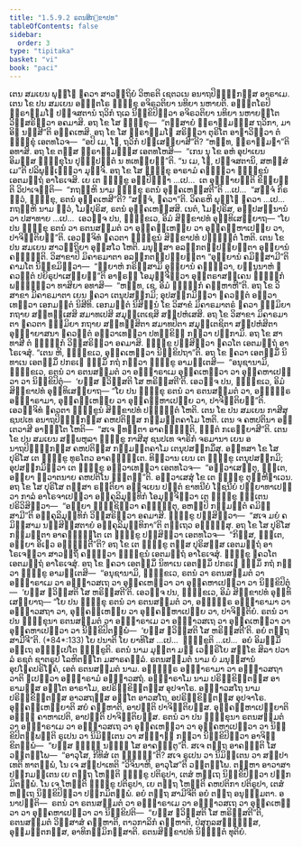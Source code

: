 ```yaml
---
title: "1.5.9.2 ຣຕນສິກ຺ຂາປທ"
tableOfContents: false
sidebar:
  order: 3
type: "tipitaka"
basket: "vi"
book: "paci"
---
```



<DynamicBreadcrumb />

<Division number="502" book="paci">

<Paragraph number="1476" book="paci">
ເຕນ ສມເຍນ ພຸທ຺ໂຘ ຠຄວາ ສາວຕ຺ຖິຍໍ ວິຫຣຕິ ເຊຕວເນ ອນາຖປິຓ຺ຑິກສ຺ສ ອາຣາເມ. ເຕນ ໂຂ ປນ ສມເຍນ ອຎ຺ຎຕໂຣ ຠິກ຺ຂຸ ອຈິຣວຕິຍາ ນທິຍາ ນຫາຍຕິ. ອຎ຺ຎຕໂຣປິ ພ຺ຣາຫ຺ມໂຓ ປຎ຺ຈສຕານໍ ຖວິກໍ ຖເລ ນິກ຺ຂິປິຕ຺ວາ ອຈິຣວຕິຍາ ນທິຍາ ນຫາຍນ຺ໂຕ ວິສ຺ສຣິຕ຺ວາ ອຄມາສິ. ອຖ ໂຂ ໂສ ຠິກ຺ຂຸ—  “ຕສ຺ສາຍໍ ພ຺ຣາຫ຺ມຓສ຺ສ ຖວິກາ, ມາ ອິຘ ນສ຺ສີ”ຕິ ອຄ຺ຄເຫສິ. ອຖ ໂຂ ໂສ ພ຺ຣາຫ຺ມໂຓ ສຣິຕ຺ວາ ຕຸຣິໂຕ ອາຘາວິຕ຺ວາ ຕໍ ຠິກ຺ຂຸໍ ເອຕທໂວຈ—  “ອປິ ເມ, ໂຠ, ຖວິກໍ ປສ຺ເສຍ຺ຍາສີ”ຕິ? “ຫນ຺ທ, ພ຺ຣາຫ຺ມຓາ”ຕິ ອທາສິ. ອຖ ໂຂ ຕສ຺ສ ພ຺ຣາຫ຺ມຓສ຺ສ ເອຕທໂຫສິ—  “ເກນ ນຸ ໂຂ ອຫໍ ອຸປາເຍນ ອິມສ຺ສ ຠິກ຺ຂຸໂນ ປຸຓ຺ຓປຕ຺ຕໍ ນ ທເທຍ຺ຍນ຺”ຕິ. “ນ ເມ, ໂຠ, ປຎ຺ຈສຕານິ, ສຫສ຺ສໍ ເມ”ຕິ ປລິພຸນ຺ເຘຕ຺ວາ ມຸຎ຺ຈິ.
</Paragraph>

<Paragraph number="1477" book="paci">
ອຖ ໂຂ ໂສ ຠິກ຺ຂຸ ອາຣາມໍ ຄນ຺ຕ຺ວາ ຠິກ຺ຂູນໍ ເອຕມຕ຺ຖໍ ອາໂຣເຈສິ. ເຍ ເຕ ຠິກ຺ຂູ ອປ຺ປິຈ຺ຉາ …ເປ…  ເຕ ອຸຊ຺ຌາຍນ຺ຕິ ຂິຍ຺ຍນ຺ຕິ ວິປາເຈນ຺ຕິ—  “ກຖຎ຺ຫິ ນາມ ຠິກ຺ຂຸ ຣຕນໍ ອຸຄ຺ຄເຫສ຺ສຕີ”ຕິ …ເປ…  “ສຈ຺ຈໍ ກິຣ ຕ຺ວໍ, ຠິກ຺ຂຸ, ຣຕນໍ ອຸຄ຺ຄເຫສີ”ຕິ? “ສຈ຺ຈໍ, ຠຄວາ”ຕິ. ວິຄຣຫິ ພຸທ຺ໂຘ ຠຄວາ …ເປ…  ກຖຎ຺ຫິ ນາມ ຕ຺ວໍ, ໂມຆປຸຣິສ, ຣຕນໍ ອຸຄ຺ຄເຫສ຺ສສິ. ເນຕໍ, ໂມຆປຸຣິສ, ອປ຺ປສນ຺ນານໍ ວາ ປສາທາຍ …ເປ…  ເອວຎ຺ຈ ປນ, ຠິກ຺ຂເວ, ອິມໍ ສິກ຺ຂາປທໍ ອຸທ຺ທິເສຍ຺ຍາຖ—
</Paragraph>

<Paragraph number="1478" book="paci">
<Emphasis>“ໂຍ ປນ ຠິກ຺ຂຸ ຣຕນໍ ວາ ຣຕນສມ຺ມຕໍ ວາ ອຸຄ຺ຄຓ຺ເຫຍ຺ຍ ວາ ອຸຄ຺ຄຓ຺ຫາເປຍ຺ຍ ວາ, ປາຈິຕ຺ຕິຍນ຺”</Emphasis>ຕິ.
</Paragraph>

<Paragraph number="1479" book="paci">
ເອວຎ຺ຈິທໍ ຠຄວຕາ ຠິກ຺ຂູນໍ ສິກ຺ຂາປທໍ ປຎ຺ຎຕ຺ຕໍ ໂຫຕິ.
</Paragraph>

</Division>
<Division number="503" book="paci">

<Paragraph number="1480" book="paci">
ເຕນ ໂຂ ປນ ສມເຍນ ສາວຕ຺ຖິຍາ ອຸສ຺ສໂວ ໂຫຕິ. ມນຸສ຺ສາ ອລງ຺ກຕປ຺ປຏິຍຕ຺ຕາ ອຸຍ຺ຍານໍ ຄຈ຺ຉນ຺ຕິ. ວິສາຂາປິ ມິຄາຣມາຕາ ອລງ຺ກຕປ຺ປຏິຍຕ຺ຕາ “ອຸຍ຺ຍານໍ ຄມິສ຺ສາມີ”ຕິ ຄາມໂຕ ນິກ຺ຂມິຕ຺ວາ—  “ກ຺ຍາຫໍ ກຣິສ຺ສາມິ ອຸຍ຺ຍານໍ ຄນ຺ຕ຺ວາ, ຍນ຺ນູນາຫໍ ຠຄວນ຺ຕໍ ປຍິຣຸປາເສຍ຺ຍນ຺”ຕິ ອາຠຣຓໍ ໂອມຸຎ຺ຈິຕ຺ວາ ອຸຕ຺ຕຣາສງ຺ເຄນ ຠຓ຺ຑິກໍ ພນ຺ຘິຕ຺ວາ ທາສິຍາ ອທາສິ—  “ຫນ຺ທ, ເຊ, ອິມໍ ຠຓ຺ຑິກໍ ຄຓ຺ຫາຫີ”ຕິ. ອຖ ໂຂ ວິສາຂາ ມິຄາຣມາຕາ ເຍນ ຠຄວາ ເຕນຸປສງ຺ກມິ; ອຸປສງ຺ກມິຕ຺ວາ ຠຄວນ຺ຕໍ ອຠິວາເທຕ຺ວາ ເອກມນ຺ຕໍ ນິສີທິ. ເອກມນ຺ຕໍ ນິສິນ຺ນໍ ໂຂ ວິສາຂໍ ມິຄາຣມາຕຣໍ ຠຄວາ ຘມ຺ມິຍາ ກຖາຍ ສນ຺ທສ຺ເສສິ ສມາທເປສິ ສມຸຕ຺ເຕເຊສິ ສມ຺ປຫໍເສສິ. ອຖ ໂຂ ວິສາຂາ ມິຄາຣມາຕາ ຠຄວຕາ ຘມ຺ມິຍາ ກຖາຍ ສນ຺ທສ຺ສິຕາ ສມາທປິຕາ ສມຸຕ຺ເຕຊິຕາ ສມ຺ປຫໍສິຕາ ອຸຏ຺ຐາຍາສນາ ຠຄວນ຺ຕໍ ອຠິວາເທຕ຺ວາ ປທກ຺ຂິຓໍ ກຕ຺ວາ ປກ຺ກາມິ. ອຖ ໂຂ ສາ ທາສີ ຕໍ ຠຓ຺ຑິກໍ ວິສ຺ສຣິຕ຺ວາ ອຄມາສິ. ຠິກ຺ຂູ ປສ຺ສິຕ຺ວາ ຠຄວໂຕ ເອຕມຕ຺ຖໍ ອາໂຣເຈສຸໍ. “ເຕນ ຫິ, ຠິກ຺ຂເວ, ອຸຄ຺ຄເຫຕ຺ວາ ນິກ຺ຂິປຖາ”ຕິ. ອຖ ໂຂ ຠຄວາ ເອຕສ຺ມິໍ ນິທາເນ ເອຕສ຺ມິໍ ປກຣເຓ ຘມ຺ມິໍ ກຖໍ ກຕ຺ວາ ຠິກ຺ຂູ ອາມນ຺ເຕສິ—  “ອນຸຊານາມິ, ຠິກ຺ຂເວ, ຣຕນໍ ວາ ຣຕນສມ຺ມຕໍ ວາ ອຊ຺ຌາຣາເມ ອຸຄ຺ຄເຫຕ຺ວາ ວາ ອຸຄ຺ຄຫາເປຕ຺ວາ ວາ ນິກ຺ຂິປິຕຸໍ—  ‘ຍສ຺ສ ຠວິສ຺ສຕິ ໂສ ຫຣິສ຺ສຕີ’ຕິ. ເອວຎ຺ຈ ປນ, ຠິກ຺ຂເວ, ອິມໍ ສິກ຺ຂາປທໍ ອຸທ຺ທິເສຍ຺ຍາຖ—
</Paragraph>

<Paragraph number="1481" book="paci">
<Emphasis>“ໂຍ ປນ ຠິກ຺ຂຸ ຣຕນໍ ວາ ຣຕນສມ຺ມຕໍ ວາ, ອຎ຺ຎຕ຺ຣ ອຊ຺ຌາຣາມາ, ອຸຄ຺ຄຓ຺ເຫຍ຺ຍ ວາ ອຸຄ຺ຄຓ຺ຫາເປຍ຺ຍ ວາ, ປາຈິຕ຺ຕິຍນ຺”</Emphasis>ຕິ.
</Paragraph>

<Paragraph number="1482" book="paci">
ເອວຎ຺ຈິທໍ ຠຄວຕາ ຠິກ຺ຂູນໍ ສິກ຺ຂາປທໍ ປຎ຺ຎຕ຺ຕໍ ໂຫຕິ.
</Paragraph>

</Division>
<Division number="504" book="paci">

<Paragraph number="1483" book="paci">
ເຕນ ໂຂ ປນ ສມເຍນ ກາສີສຸ ຊນປເທ ອນາຖປິຓ຺ຑິກສ຺ສ ຄຫປຕິສ຺ສ ກມ຺ມນ຺ຕຄາໂມ ໂຫຕິ. ເຕນ ຈ ຄຫປຕິນາ ອນ຺ເຕວາສີ ອາຓຕ຺ໂຕ ໂຫຕິ—  “ສເຈ ຠທນ຺ຕາ ອາຄຈ຺ຉນ຺ຕິ, ຠຕ຺ຕໍ ກເຣຍ຺ຍາສີ”ຕິ. ເຕນ ໂຂ ປນ ສມເຍນ ສມ຺ພຫຸລາ ຠິກ຺ຂູ ກາສີສຸ ຊນປເທ ຈາຣິກໍ ຈຣມານາ ເຍນ ອນາຖປິຓ຺ຑິກສ຺ສ ຄຫປຕິສ຺ສ ກມ຺ມນ຺ຕຄາໂມ ເຕນຸປສງ຺ກມິໍສຸ. ອທ຺ທສາ ໂຂ ໂສ ປຸຣິໂສ ເຕ ຠິກ຺ຂູ ທູຣໂຕວ ອາຄຈ຺ຉນ຺ເຕ. ທິສ຺ວານ ເຍນ ເຕ ຠິກ຺ຂູ ເຕນຸປສງ຺ກມິ; ອຸປສງ຺ກມິຕ຺ວາ ເຕ ຠິກ຺ຂູ ອຠິວາເທຕ຺ວາ ເອຕທໂວຈ—  “ອຘິວາເສນ຺ຕຸ, ຠນ຺ເຕ, ອຍ຺ຍາ ສ຺ວາຕນາຍ ຄຫປຕິໂນ ຠຕ຺ຕນ຺”ຕິ. ອຘິວາເສສຸໍ ໂຂ ເຕ ຠິກ຺ຂູ ຕຸຓ຺ຫີຠາເວນ. ອຖ ໂຂ ໂສ ປຸຣິໂສ ຕສ຺ສາ ຣຕ຺ຕິຍາ ອຈ຺ຈເຍນ ປຓີຕໍ ຂາທນີຍໍ ໂຠຊນີຍໍ ປຏິຍາທາເປຕ຺ວາ ກາລໍ ອາໂຣຈາເປຕ຺ວາ ອງ຺ຄຸລິມຸທ຺ທິກໍ ໂອມຸຎ຺ຈິຕ຺ວາ ເຕ ຠິກ຺ຂູ ຠຕ຺ເຕນ ປຣິວິສິຕ຺ວາ—  “ອຍ຺ຍາ ຠຸຎ຺ຊິຕ຺ວາ ຄຈ຺ຉນ຺ຕຸ, ອຫມ຺ປິ ກມ຺ມນ຺ຕໍ ຄມິສ຺ສາມີ”ຕິ ອງ຺ຄຸລິມຸທ຺ທິກໍ ວິສ຺ສຣິຕ຺ວາ ອຄມາສິ. ຠິກ຺ຂູ ປສ຺ສິຕ຺ວາ—  “ສເຈ ມຍໍ ຄມິສ຺ສາມ ນສ຺ສິສ຺ສຕາຍໍ ອງ຺ຄຸລິມຸທ຺ທິກາ”ຕິ ຕຕ຺ເຖວ ອຈ຺ຉິໍສຸ. ອຖ ໂຂ ໂສ ປຸຣິໂສ ກມ຺ມນ຺ຕາ ອາຄຈ຺ຉນ຺ໂຕ ເຕ ຠິກ຺ຂູ ປສ຺ສິຕ຺ວາ ເອຕທໂວຈ—  “ກິສ຺ສ, ຠນ຺ເຕ, ອຍ຺ຍາ ອິເຘວ ອຈ຺ຉນ຺ຕີ”ຕິ? ອຖ ໂຂ ເຕ ຠິກ຺ຂູ ຕສ຺ສ ປຸຣິສສ຺ສ ເອຕມຕ຺ຖໍ ອາໂຣເຈຕ຺ວາ ສາວຕ຺ຖິໍ ຄນ຺ຕ຺ວາ ຠິກ຺ຂູນໍ ເອຕມຕ຺ຖໍ ອາໂຣເຈສຸໍ. ຠິກ຺ຂູ ຠຄວໂຕ ເອຕມຕ຺ຖໍ ອາໂຣເຈສຸໍ.
</Paragraph>

<Paragraph number="1484" book="paci">
ອຖ ໂຂ ຠຄວາ ເອຕສ຺ມິໍ ນິທາເນ ເອຕສ຺ມິໍ ປກຣເຓ ຘມ຺ມິໍ ກຖໍ ກຕ຺ວາ ຠິກ຺ຂູ ອາມນ຺ເຕສິ—  “ອນຸຊານາມິ, ຠິກ຺ຂເວ, ຣຕນໍ ວາ ຣຕນສມ຺ມຕໍ ວາ ອຊ຺ຌາຣາເມ ວາ ອຊ຺ຌາວສເຖ ວາ ອຸຄ຺ຄເຫຕ຺ວາ ວາ ອຸຄ຺ຄຫາເປຕ຺ວາ ວາ ນິກ຺ຂິປິຕຸໍ—  ‘ຍສ຺ສ ຠວິສ຺ສຕິ ໂສ ຫຣິສ຺ສຕີ’ຕິ. ເອວຎ຺ຈ ປນ, ຠິກ຺ຂເວ, ອິມໍ ສິກ຺ຂາປທໍ ອຸທ຺ທິເສຍ຺ຍາຖ—
</Paragraph>

</Division>
<Division number="505" book="paci">

<Paragraph number="1485" book="paci">
<Emphasis>“ໂຍ ປນ ຠິກ຺ຂຸ ຣຕນໍ ວາ ຣຕນສມ຺ມຕໍ ວາ, ອຎ຺ຎຕ຺ຣ ອຊ຺ຌາຣາມາ ວາ ອຊ຺ຌາວສຖາ ວາ, ອຸຄ຺ຄຓ຺ເຫຍ຺ຍ ວາ ອຸຄ຺ຄຓ຺ຫາເປຍ຺ຍ ວາ, ປາຈິຕ຺ຕິຍໍ. ຣຕນໍ ວາ ປນ ຠິກ຺ຂຸນາ ຣຕນສມ຺ມຕໍ ວາ ອຊ຺ຌາຣາເມ ວາ ອຊ຺ຌາວສເຖ ວາ ອຸຄ຺ຄເຫຕ຺ວາ ວາ ອຸຄ຺ຄຫາເປຕ຺ວາ ວາ ນິກ຺ຂິປິຕພ຺ພໍ—  ‘ຍສ຺ສ ຠວິສ຺ສຕິ ໂສ ຫຣິສ຺ສຕີ’ຕິ. ອຍໍ ຕຕ຺ຖ ສາມີຈີ”</Emphasis>ຕິ. (*84*:<Emphasis>133</Emphasis>)
</Paragraph>

</Division>
<Division number="506" book="paci">

<Paragraph number="1486" book="paci">
<Emphasis>ໂຍ ປນາ</Emphasis>ຕິ ໂຍ ຍາທິໂສ …ເປ…  <Emphasis>ຠິກ຺ຂູ</Emphasis>ຕິ …ເປ…  ອຍໍ ອິມສ຺ມິໍ ອຕ຺ເຖ ອຘິປ຺ເປໂຕ ຠິກ຺ຂູຕິ.
</Paragraph>

<Paragraph number="1487" book="paci">
<Emphasis>ຣຕນໍ</Emphasis> ນາມ ມຸຕ຺ຕາ ມຓິ ເວຬຸຣິໂຍ ສງ຺ໂຂ ສິລາ ປວາລໍ ຣຊຕໍ ຊາຕຣູປໍ ໂລຫິຕງ຺ໂກ ມສາຣຄລ຺ລໍ.
</Paragraph>

<Paragraph number="1488" book="paci">
<Emphasis>ຣຕນສມ຺ມຕໍ</Emphasis> ນາມ ຍໍ ມນຸສ຺ສານໍ ອຸປໂຠຄປຣິໂຠຄໍ, ເອຕໍ ຣຕນສມ຺ມຕໍ ນາມ.
</Paragraph>

<Paragraph number="1489" book="paci">
<Emphasis>ອຎ຺ຎຕ຺ຣ ອຊ຺ຌາຣາມາ ວາ ອຊ຺ຌາວສຖາ ວາ</Emphasis>ຕິ ຐເປຕ຺ວາ ອຊ຺ຌາຣາມໍ ອຊ຺ຌາວສຖໍ.
</Paragraph>

<Paragraph number="1490" book="paci">
<Emphasis>ອຊ຺ຌາຣາໂມ</Emphasis> ນາມ ປຣິກ຺ຂິຕ຺ຕສ຺ສ ອາຣາມສ຺ສ ອນ຺ໂຕ ອາຣາໂມ, ອປຣິກ຺ຂິຕ຺ຕສ຺ສ ອຸປຈາໂຣ.
</Paragraph>

<Paragraph number="1491" book="paci">
<Emphasis>ອຊ຺ຌາວສໂຖ</Emphasis> ນາມ ປຣິກ຺ຂິຕ຺ຕສ຺ສ ອາວສຖສ຺ສ ອນ຺ໂຕ ອາວສໂຖ, ອປຣິກ຺ຂິຕ຺ຕສ຺ສ ອຸປຈາໂຣ.
</Paragraph>

<Paragraph number="1492" book="paci">
<Emphasis>ອຸຄ຺ຄຓ຺ເຫຍ຺ຍາ</Emphasis>ຕິ ສຍໍ ຄຓ຺ຫາຕິ, ອາປຕ຺ຕິ ປາຈິຕ຺ຕິຍສ຺ສ.
</Paragraph>

<Paragraph number="1493" book="paci">
<Emphasis>ອຸຄ຺ຄຓ຺ຫາເປຍ຺ຍາ</Emphasis>ຕິ ອຎ຺ຎໍ ຄາຫາເປຕິ, ອາປຕ຺ຕິ ປາຈິຕ຺ຕິຍສ຺ສ.
</Paragraph>

<Paragraph number="1494" book="paci">
<Emphasis>ຣຕນໍ ວາ ປນ ຠິກ຺ຂຸນາ ຣຕນສມ຺ມຕໍ ວາ ອຊ຺ຌາຣາເມ ວາ ອຊ຺ຌາວສເຖ ວາ ອຸຄ຺ຄເຫຕ຺ວາ ວາ ອຸຄ຺ຄຫາເປຕ຺ວາ ວາ ນິກ຺ຂິປິຕພ຺ພນ຺</Emphasis>ຕິ ຣູເປນ ວາ ນິມິຕ຺ເຕນ ວາ ສຎ຺ຎາຓໍ ກຕ຺ວາ ນິກ຺ຂິປິຕ຺ວາ ອາຈິກ຺ຂິຕພ຺ພໍ—  “ຍສ຺ສ ຠຓ຺ຑໍ ນຏ຺ຐໍ ໂສ ອາຄຈ຺ຉຕູ”ຕິ. ສເຈ ຕຕ຺ຖ ອາຄຈ຺ຉຕິ ໂສ ວຕ຺ຕພ຺ໂພ—  “ອາວຸໂສ, ກີທິສໍ ເຕ ຠຓ຺ຑນ຺”ຕິ? ສເຈ ຣູເປນ ວາ ນິມິຕ຺ເຕນ ວາ ສມ຺ປາເທຕິ ທາຕພ຺ພໍ, ໂນ ເຈ ສມ຺ປາເທຕິ “ວິຈິນາຫິ, ອາວຸໂສ”ຕິ ວຕ຺ຕພ຺ໂພ. ຕມ຺ຫາ ອາວາສາ ປກ຺ກມນ຺ເຕນ ເຍ ຕຕ຺ຖ ໂຫນ຺ຕິ ຠິກ຺ຂູ ປຕິຣູປາ, ເຕສໍ ຫຕ຺ເຖ ນິກ຺ຂິປິຕ຺ວາ ປກ຺ກມິຕພ຺ພໍ. ໂນ ເຈ ໂຫນ຺ຕິ ຠິກ຺ຂູ ປຕິຣູປາ, ເຍ ຕຕ຺ຖ ໂຫນ຺ຕິ ຄຫປຕິກາ ປຕິຣູປາ, ເຕສໍ ຫຕ຺ເຖ ນິກ຺ຂິປິຕ຺ວາ ປກ຺ກມິຕພ຺ພໍ.
</Paragraph>

<Paragraph number="1495" book="paci">
<Emphasis>ອຍໍ ຕຕ຺ຖ ສາມີຈີ</Emphasis>ຕິ ອຍໍ ຕຕ຺ຖ ອນຸຘມ຺ມຕາ.
</Paragraph>

</Division>
<Division number="507" book="paci">

<Paragraph number="1496" book="paci">
ອນາປຕ຺ຕິ—  ຣຕນໍ ວາ ຣຕນສມ຺ມຕໍ ວາ ອຊ຺ຌາຣາເມ ວາ ອຊ຺ຌາວສເຖ ວາ ອຸຄ຺ຄເຫຕ຺ວາ ວາ ອຸຄ຺ຄຫາເປຕ຺ວາ ວາ ນິກ຺ຂິປຕິ—  “ຍສ຺ສ ຠວິສ຺ສຕິ ໂສ ຫຣິສ຺ສຕີ”ຕິ, ຣຕນສມ຺ມຕໍ ວິສ຺ສາສໍ ຄຓ຺ຫາຕິ, ຕາວກາລິກໍ ຄຓ຺ຫາຕິ, ປໍສຸກູລສຎ຺ຎິສ຺ສ, ອຸມ຺ມຕ຺ຕກສ຺ສ, ອາທິກມ຺ມິກສ຺ສາຕິ.

</Paragraph>
</Division>

<Paragraph number="1497" type="center" book="paci">
ຣຕນສິກ຺ຂາປທໍ ນິຏ຺ຐິຕໍ ທຸຕິຍໍ.
</Paragraph>